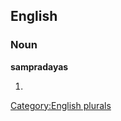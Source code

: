 ==English==

===Noun===
'''sampradayas'''

# {{plural of|[[sampradaya]]}}

[[Category:English plurals]]